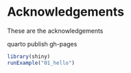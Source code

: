 # Acknowledgements

These are the acknowledgements

quarto publish gh-pages

```r
library(shiny)
runExample("01_hello")
```
